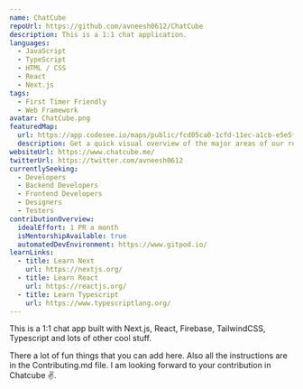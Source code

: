 ```yaml
---
name: ChatCube
repoUrl: https://github.com/avneesh0612/ChatCube
description: This is a 1:1 chat application.
languages:
  - JavaScript
  - TypeScript
  - HTML / CSS
  - React
  - Next.js
tags:
  - First Timer Friendly
  - Web Framework
avatar: ChatCube.png
featuredMap:
  url: https://app.codesee.io/maps/public/fcd05ca0-1cfd-11ec-a1cb-e5e5ff9435fd
  description: Get a quick visual overview of the major areas of our repo!
websiteUrl: https://www.chatcube.me/
twitterUrl: https://twitter.com/avneesh0612
currentlySeeking:
  - Developers
  - Backend Developers
  - Frontend Developers
  - Designers
  - Testers
contributionOverview:
  idealEffort: 1 PR a month
  isMentorshipAvailable: true
  automatedDevEnvironment: https://www.gitpod.io/
learnLinks:
  - title: Learn Next
    url: https://nextjs.org/
  - title: Learn React
    url: https://reactjs.org/
  - title: Learn Typescript
    url: https://www.typescriptlang.org/
---
```


<!-- Divide your content into sections using our handy shortcodes. Each section is optional -->

<Overview>
This is a 1:1 chat app built with Next.js, React, Firebase, TailwindCSS, Typescript and lots of other cool stuff.

</Overview>

<Contributing>

There a lot of fun things that you can add here. Also all the instructions are in the Contributing.md file.
I am looking forward to your contribution in Chatcube :v:.

</Contributing>
